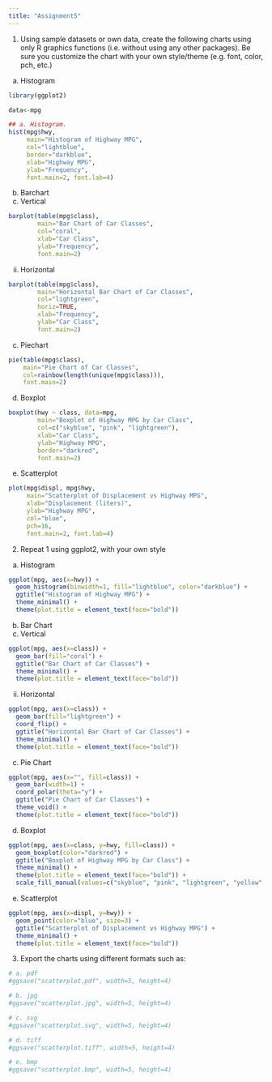 ---
title: "Assignment5"
---

1.  Using sample datasets or own data, create the following charts using only R graphics functions (i.e. without using any other packages). Be sure you customize the chart with your own style/theme (e.g. font, color, pch, etc.)

<!-- -->

a.  Histogram

```{r}
library(ggplot2)

data<-mpg

## a. Histogram.
hist(mpg$hwy, 
     main="Histogram of Highway MPG", 
     col="lightblue", 
     border="darkblue", 
     xlab="Highway MPG", 
     ylab="Frequency", 
     font.main=2, font.lab=4)

```

b.  Barchart
c.  Vertical

```{r}
barplot(table(mpg$class), 
        main="Bar Chart of Car Classes", 
        col="coral", 
        xlab="Car Class", 
        ylab="Frequency", 
        font.main=2)

```

ii. Horizontal

```{r}
barplot(table(mpg$class), 
        main="Horizontal Bar Chart of Car Classes", 
        col="lightgreen", 
        horiz=TRUE, 
        xlab="Frequency", 
        ylab="Car Class", 
        font.main=2)

```

c.  Piechart

```{r}
pie(table(mpg$class), 
    main="Pie Chart of Car Classes", 
    col=rainbow(length(unique(mpg$class))), 
    font.main=2)

```

d.  Boxplot

```{r}
boxplot(hwy ~ class, data=mpg, 
        main="Boxplot of Highway MPG by Car Class", 
        col=c("skyblue", "pink", "lightgreen"), 
        xlab="Car Class", 
        ylab="Highway MPG", 
        border="darkred", 
        font.main=2)

```

e.  Scatterplot

```{r}
plot(mpg$displ, mpg$hwy, 
     main="Scatterplot of Displacement vs Highway MPG", 
     xlab="Displacement (liters)", 
     ylab="Highway MPG", 
     col="blue", 
     pch=16, 
     font.main=2, font.lab=4)

```

2.  Repeat 1 using ggplot2, with your own style

<!-- -->

a.  Histogram

```{r}
ggplot(mpg, aes(x=hwy)) +
  geom_histogram(binwidth=1, fill="lightblue", color="darkblue") +
  ggtitle("Histogram of Highway MPG") +
  theme_minimal() +
  theme(plot.title = element_text(face="bold"))

```

b.  Bar Chart
c.  Vertical

```{r}
ggplot(mpg, aes(x=class)) +
  geom_bar(fill="coral") +
  ggtitle("Bar Chart of Car Classes") +
  theme_minimal() +
  theme(plot.title = element_text(face="bold"))

```

ii. Horizontal

```{r}
ggplot(mpg, aes(x=class)) +
  geom_bar(fill="lightgreen") +
  coord_flip() +
  ggtitle("Horizontal Bar Chart of Car Classes") +
  theme_minimal() +
  theme(plot.title = element_text(face="bold"))

```

c.  Pie Chart

```{r}
ggplot(mpg, aes(x="", fill=class)) +
  geom_bar(width=1) +
  coord_polar(theta="y") +
  ggtitle("Pie Chart of Car Classes") +
  theme_void() +
  theme(plot.title = element_text(face="bold"))

```

d.  Boxplot

```{r}
ggplot(mpg, aes(x=class, y=hwy, fill=class)) +
  geom_boxplot(color="darkred") +
  ggtitle("Boxplot of Highway MPG by Car Class") +
  theme_minimal() +
  theme(plot.title = element_text(face="bold")) +
  scale_fill_manual(values=c("skyblue", "pink", "lightgreen", "yellow", "purple", "orange", "red"))

```

e.  Scatterplot

```{r}
ggplot(mpg, aes(x=displ, y=hwy)) +
  geom_point(color="blue", size=3) +
  ggtitle("Scatterplot of Displacement vs Highway MPG") +
  theme_minimal() +
  theme(plot.title = element_text(face="bold"))

```

3.  Export the charts using different formats such as:

```{r}
# a. pdf
#ggsave("scatterplot.pdf", width=5, height=4)

# b. jpg
#ggsave("scatterplot.jpg", width=5, height=4)

# c. svg
#ggsave("scatterplot.svg", width=5, height=4)

# d. tiff
#ggsave("scatterplot.tiff", width=5, height=4)

# e. bmp
#ggsave("scatterplot.bmp", width=5, height=4)

```
